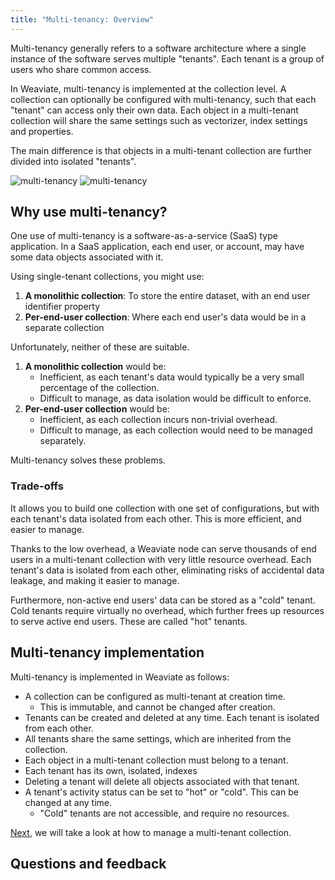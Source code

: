 ```yaml
---
title: "Multi-tenancy: Overview"
---
```



Multi-tenancy generally refers to a software architecture where a single instance of the software serves multiple "tenants". Each tenant is a group of users who share common access.

In Weaviate, multi-tenancy is implemented at the collection level. A collection can optionally be configured with multi-tenancy, such that each "tenant" can access only their own data. Each object in a multi-tenant collection will share the same settings such as vectorizer, index settings and properties.

The main difference is that objects in a multi-tenant collection are further divided into isolated "tenants".

![multi-tenancy](../../../../blog/2023-06-15-multi-tenancy/img/multi-tenancy-dark.png#gh-dark-mode-only)
![multi-tenancy](../../../../blog/2023-06-15-multi-tenancy/img/multi-tenancy-light.png#gh-light-mode-only)


## <i class="fa-solid fa-square-chevron-right"></i> Why use multi-tenancy?

One use of multi-tenancy is a software-as-a-service (SaaS) type application. In a SaaS application, each end user, or account, may have some data objects associated with it.

Using single-tenant collections, you might use:

1. **A monolithic collection**: To store the entire dataset, with an end user identifier property
1. **Per-end-user collection**: Where each end user's data would be in a separate collection

Unfortunately, neither of these are suitable.

1. **A monolithic collection** would be:
    - Inefficient, as each tenant's data would typically be a very small percentage of the collection.
    - Difficult to manage, as data isolation would be difficult to enforce.
1. **Per-end-user collection** would be:
    - Inefficient, as each collection incurs non-trivial overhead.
    - Difficult to manage, as each collection would need to be managed separately.

Multi-tenancy solves these problems.

### <i class="fa-solid fa-chalkboard"></i> Trade-offs

It allows you to build one collection with one set of configurations, but with each tenant's data isolated from each other. This is more efficient, and easier to manage.

Thanks to the low overhead, a Weaviate node can serve thousands of end users in a multi-tenant collection with very little resource overhead. Each tenant's data is isolated from each other, eliminating risks of accidental data leakage, and making it easier to manage.

Furthermore, non-active end users' data can be stored as a "cold" tenant. Cold tenants require virtually no overhead, which further frees up resources to serve active end users. These are called "hot" tenants.

## <i class="fa-solid fa-square-chevron-right"></i> Multi-tenancy implementation

Multi-tenancy is implemented in Weaviate as follows:

- A collection can be configured as multi-tenant at creation time.
    - This is immutable, and cannot be changed after creation.
- Tenants can be created and deleted at any time. Each tenant is isolated from each other.
- All tenants share the same settings, which are inherited from the collection.
- Each object in a multi-tenant collection must belong to a tenant.
- Each tenant has its own, isolated, indexes
- Deleting a tenant will delete all objects associated with that tenant.
- A tenant's activity status can be set to "hot" or "cold". This can be changed at any time.
    - "Cold" tenants are not accessible, and require no resources.

[Next](./200_manage.mdx), we will take a look at how to manage a multi-tenant collection.

## Questions and feedback


<DocsFeedback/>

